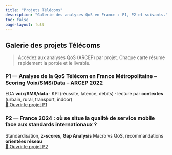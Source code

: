 ```yaml
---
title: "Projets Télécoms"
description: "Galerie des analyses QoS en France : P1, P2 et suivants."
toc: false
page-layout: full
---
```


## Galerie des projets Télécoms

> Accédez aux analyses QoS (ARCEP) par projet. Chaque carte résume rapidement la portée et le livrable.

::: {.cards}
::: {.card}
### P1 — Analyse de la QoS Télécom en France Métropolitaine – Scoring Voix/SMS/Data – ARCEP 2022
EDA **voix/SMS/data** · KPI (réussite, latence, débits) · lecture par **contextes** (urbain, rural, transport, indoor)  
[🚀 Ouvrir le projet P1](projet1_arcep2022.qmd){.btn .btn-primary}
:::

::: {.card}
### P2 — France 2024 : où se situe la qualité de service mobile face aux standards internationaux ?
Standardisation, **z-scores**, **Gap Analysis** Macro vs QoS, recommandations **orientées réseau**  
[🚀 Ouvrir le projet P2](projet2_arcep2024.qmd){.btn .btn-primary}
:::
:::

